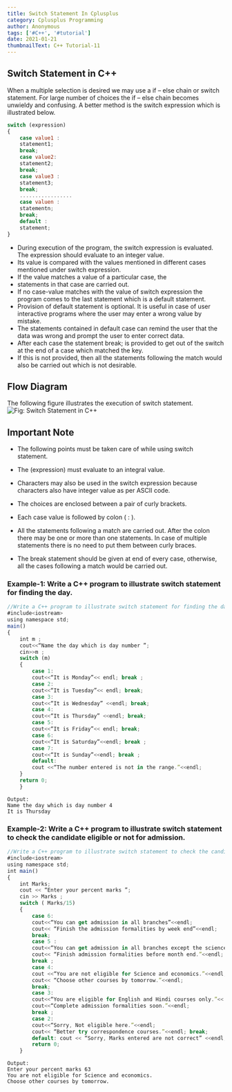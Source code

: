 ```yaml
---
title: Switch Statement In Cplusplus
category: Cplusplus Programming
author: Anonymous
tags: ['#C++', '#tutorial']
date: 2021-01-21
thumbnailText: C++ Tutorial-11
---
```

## Switch Statement in C++
When a multiple selection is desired we may use a if – else chain or switch statement. For large number of choices the if – else chain becomes unwieldy and confusing. A better method is the switch expression which is illustrated below.
~~~js
switch (expression)
{
    case value1 :
    statement1;
    break;
    case value2:
    statement2;
    break;
    case value3 :
    statement3;
    break;
    .................
    case valuen :
    statementn;
    break;
    default :
    statement;
}
~~~
- During execution of the program, the switch expression is evaluated. The expression should evaluate to an integer value.
- Its value is compared with the values mentioned in different cases mentioned under switch expression.
- If the value matches a value of a particular case, the
- statements in that case are carried out.
- If no case-value matches with the value of switch expression the program comes to the last statement which is a default statement.
- Provision of default statement is optional. It is useful in case of user interactive programs where the user may enter a wrong value by mistake.
- The statements contained in default case can remind the user that the data was wrong and prompt the user to enter correct data.
- After each case the statement break; is provided to get out of the switch at the end of a case which matched the key.
- If this is not provided, then all the statements following the match would also be carried out which is not desirable.
## Flow Diagram
The following figure illustrates the execution of switch statement.
![Fig: Switch Statement in C++ ](../../assets/cppPic/sw.png)
## Important Note
- The following points must be taken care of while using switch statement.

- The (expression) must evaluate to an integral value.
- Characters may also be used in the switch expression because characters also have integer value as per ASCII code.
- The choices are enclosed between a pair of curly brackets.
- Each case value is followed by colon ( : ).
- All the statements following a match are carried out. After the colon there may be one or more than one statements. In case of multiple statements there is no need to put them between curly braces.
- The break statement should be given at end of every case, otherwise, all the cases following a match would be carried out.
### Example-1: Write a C++ program to illustrate switch statement for finding the day.
~~~js
//Write a C++ program to illustrate switch statement for finding the day.
#include<iostream>
using namespace std;
main()
{
    int m ;
    cout<<“Name the day which is day number ”;
    cin>>m ;
    switch (m)
    {
        case 1:
        cout<<“It is Monday”<< endl; break ;
        case 2:
        cout<<“It is Tuesday”<< endl; break;
        case 3:
        cout<<“It is Wednesday” <<endl; break;
        case 4:
        cout<<“It is Thursday” <<endl; break;
        case 5:
        cout<<“It is Friday”<< endl; break;
        case 6:
        cout<<“It is Saturday”<<endl; break ;
        case 7:
        cout<<“It is Sunday”<<endl; break ;
        default:
        cout <<“The number entered is not in the range.”<<endl;
    }
    return 0;
    }
~~~
~~~
Output:
Name the day which is day number 4
It is Thursday
~~~
### Example-2: Write a C++ program to illustrate switch statement to check the candidate eligible or not for admission.
~~~js
//Write a C++ program to illustrate switch statement to check the candidate eligible or not for admission.
#include<iostream>
using namespace std;
int main()
{
    int Marks;
    cout << “Enter your percent marks ”;
    cin >> Marks ;
    switch ( Marks/15)
    {
        case 6:
        cout<<“You can get admission in all branches”<<endl;
        cout<< “Finish the admission formalities by week end”<<endl;
        break;
        case 5 :
        cout<<“You can get admission in all branches except the science courses.”<<endl;
        cout<< “Finish admission formalities before month end.”<<endl;
        break ;
        case 4:
        cout <<“You are not eligible for Science and economics.”<<endl;
        cout<< “Choose other courses by tomorrow.”<<endl;
        break;
        case 3:
        cout<<“You are eligible for English and Hindi courses only.”<< endl;
        cout<<“Complete admission formalities soon.”<<endl;
        break ;
        case 2:
        cout<<“Sorry, Not eligible here.”<<endl;
        cout<< “Better try correspondence courses.”<<endl; break;
        default: cout << “Sorry, Marks entered are not correct” <<endl; }
        return 0;
    }
~~~
~~~
Output:
Enter your percent marks 63
You are not eligible for Science and economics.
Choose other courses by tomorrow.
~~~